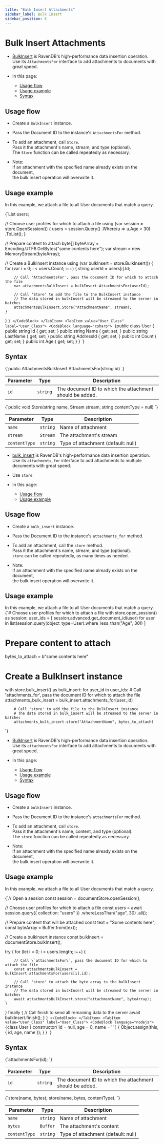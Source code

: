 ---
title: "Bulk Insert Attachments"
sidebar_label: Bulk Insert
sidebar_position: 6
---




# Bulk Insert Attachments
<LanguageSwitcher supportedLanguages={supportedLanguages} />
<LanguageContent language="csharp">

<Admonition type="note" title="Note">

* [BulkInsert](../../client-api/bulk-insert/how-to-work-with-bulk-insert-operation) is RavenDB's high-performance data insertion operation.  
  Use its `AttachmentsFor` interface to add attachments to documents with great speed.  

* In this page:  
    * [Usage flow](../../document-extensions/attachments/bulk-insert#usage-flow)  
    * [Usage example](../../document-extensions/attachments/bulk-insert#usage-example)
    * [Syntax](../../document-extensions/attachments/bulk-insert#syntax)

</Admonition>

## Usage flow

* Create a `BulkInsert` instance.  

* Pass the Document ID to the instance's `AttachmentsFor` method.

* To add an attachment, call `Store`.  
  Pass it the attachment's name, stream, and type (optional).  
  The `Store` function can be called repeatedly as necessary.

* Note:  
  If an attachment with the specified name already exists on the document,  
  the bulk insert operation will overwrite it.



## Usage example

In this example, we attach a file to all User documents that match a query.  
 
<Tabs groupId='languageSyntax'>
<TabItem value="BulkInsert_Attachments" label="BulkInsert_Attachments">
<CodeBlock language="csharp">
{`List<User> users;

// Choose user profiles for which to attach a file
using (var session = store.OpenSession())
{
    users = session.Query<User>()
        .Where(u => u.Age < 30)
        .ToList();
}

// Prepare content to attach
byte[] byteArray = Encoding.UTF8.GetBytes("some contents here");
var stream = new MemoryStream(byteArray);

// Create a BulkInsert instance
using (var bulkInsert = store.BulkInsert())
{
    for (var i = 0; i < users.Count; i++)
    {
        string userId = users[i].Id;
        
        // Call 'AttachmentsFor', pass the document ID for which to attach the file
        var attachmentsBulkInsert = bulkInsert.AttachmentsFor(userId);

        // Call 'Store' to add the file to the BulkInsert instance
        // The data stored in bulkInsert will be streamed to the server in batches 
        attachmentsBulkInsert.Store("AttachmentName", stream);
    }
}
`}
</CodeBlock>
</TabItem>
<TabItem value="User_Class" label="User_Class">
<CodeBlock language="csharp">
{`public class User
{
    public string Id { get; set; }
    public string Name { get; set; }
    public string LastName { get; set; }
    public string AddressId { get; set; }
    public int Count { get; set; }
    public int Age { get; set; }
}
`}
</CodeBlock>
</TabItem>
</Tabs>



## Syntax

<TabItem value="something" label="AttachmentsFor-definition">
<CodeBlock language="csharp">
{`public AttachmentsBulkInsert AttachmentsFor(string id)
`}
</CodeBlock>
</TabItem>

| Parameter  | Type     | Description                                              |
|------------|----------|----------------------------------------------------------|
| `id`       | `string` | The document ID to which the attachment should be added. |
 
<TabItem value="something" label="AttachmentsFor.Store-definition">
<CodeBlock language="csharp">
{`public void Store(string name, Stream stream, string contentType = null)
`}
</CodeBlock>
</TabItem>

| Parameter     | Type     | Description                        |
|---------------|----------|------------------------------------|
| `name`        | `string` | Name of attachment                 |
| `stream`      | `Stream` | The attachment's stream            |
| `contentType` | `string` | Type of attachment (default: null) |




</LanguageContent>
<LanguageContent language="python">

<Admonition type="note" title="Note">

* [bulk_insert](../../client-api/bulk-insert/how-to-work-with-bulk-insert-operation) is RavenDB's 
  high-performance data insertion operation.  
  Use its `attachments_for` interface to add attachments to multiple documents with great speed.  
* Use `store` 

* In this page:  
    * [Usage flow](../../document-extensions/attachments/bulk-insert#usage-flow)  
    * [Usage example](../../document-extensions/attachments/bulk-insert#usage-example)

</Admonition>

## Usage flow

* Create a `bulk_insert` instance.  

* Pass the Document ID to the instance's `attachments_for` method.

* To add an attachment, call the `store` method.  
  Pass it the attachment's name, stream, and type (optional).  
  `store` can be called repeatedly, as many times as needed.  

* Note:  
  If an attachment with the specified name already exists on the document,  
  the bulk insert operation will overwrite it.



## Usage example

In this example, we attach a file to all User documents that match a query.  
<TabItem value="something-something" label="bulk_insert_attachment">
<CodeBlock language="python">
{`# Choose user profiles for which to attach a file
with store.open_session() as session:
    user_ids = [
        session.advanced.get_document_id(user)
        for user in list(session.query(object_type=User).where_less_than("Age", 30))
    ]

# Prepare content to attach
bytes_to_attach = b"some contents here"

# Create a BulkInsert instance
with store.bulk_insert() as bulk_insert:
    for user_id in user_ids:
        # Call 'attachments_for', pass the document ID for which to attach the file
        attachments_bulk_insert = bulk_insert.attachments_for(user_id)

        # Call 'store' to add the file to the BulkInsert instance
        # The data stored in bulk_insert will be streamed to the server in batches
        attachments_bulk_insert.store("AttachmentName", bytes_to_attach)
`}
</CodeBlock>
</TabItem>




</LanguageContent>
<LanguageContent language="nodejs">

<Admonition type="note" title="Note">

* [BulkInsert](../../client-api/bulk-insert/how-to-work-with-bulk-insert-operation) is RavenDB's high-performance data insertion operation.  
  Use its `attachmentsFor` interface to add attachments to documents with great speed.  

* In this page:  
    * [Usage flow](../../document-extensions/attachments/bulk-insert#usage-flow)  
    * [Usage example](../../document-extensions/attachments/bulk-insert#usage-example)
    * [Syntax](../../document-extensions/attachments/bulk-insert#syntax)

</Admonition>

## Usage flow

* Create a `bulkInsert` instance.  

* Pass the Document ID to the instance's `attachmentsFor` method.

* To add an attachment, call `store`.  
  Pass it the attachment's name, content, and type (optional).  
  The `store` function can be called repeatedly as necessary.

* Note:  
  If an attachment with the specified name already exists on the document,  
  the bulk insert operation will overwrite it.



## Usage example

In this example, we attach a file to all User documents that match a query.  
 
<Tabs groupId='languageSyntax'>
<TabItem value="BulkInsert_Attachments" label="BulkInsert_Attachments">
<CodeBlock language="nodejs">
{`// Open a session
const session = documentStore.openSession();

// Choose user profiles for which to attach a file
const users = await session.query({ collection: "users" })
    .whereLessThan("age", 30)
    .all();

// Prepare content that will be attached
const text = "Some contents here";
const byteArray = Buffer.from(text);

// Create a bulkInsert instance
const bulkInsert = documentStore.bulkInsert();

try {
    for (let i = 0; i < users.length; i++) {

        // Call \`attachmentsFor\`, pass the document ID for which to attach the file
        const attachmentsBulkInsert = bulkInsert.attachmentsFor(users[i].id);
        
        // Call 'store' to attach the byte array to the bulkInsert instance
        // The data stored in bulkInsert will be streamed to the server in batches 
        await attachmentsBulkInsert.store("attachmentName", byteArray);
    }
} finally {
    // Call finish to send all remaining data to the server
    await bulkInsert.finish();
}
`}
</CodeBlock>
</TabItem>
<TabItem value="User_Class" label="User_Class">
<CodeBlock language="nodejs">
{`class User {
    constructor(
        id = null,
        age = 0,
        name = ''
    ) {
        Object.assign(this, {
            id,
            age,
            name
        });
    }
}
`}
</CodeBlock>
</TabItem>
</Tabs>



## Syntax

<TabItem value="something-something" label="syntax_1">
<CodeBlock language="nodejs">
{`attachmentsFor(id);
`}
</CodeBlock>
</TabItem>

| Parameter  | Type     | Description                                              |
|------------|----------|----------------------------------------------------------|
| `id`       | `string` | The document ID to which the attachment should be added. |
 
<TabItem value="something-something" label="syntax_2">
<CodeBlock language="nodejs">
{`store(name, bytes);
store(name, bytes, contentType);
`}
</CodeBlock>
</TabItem>

| Parameter     | Type     | Description                        |
|---------------|----------|------------------------------------|
| `name`        | `string` | Name of attachment                 |
| `bytes`       | `Buffer` | The attachment's content           |
| `contentType` | `string` | Type of attachment (default: null) |




</LanguageContent>